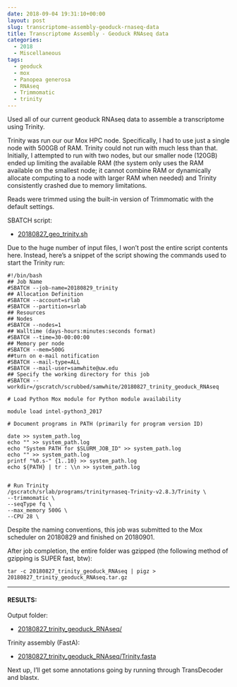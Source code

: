 ```yaml
---
date: 2018-09-04 19:31:10+00:00
layout: post
slug: transcriptome-assembly-geoduck-rnaseq-data
title: Transcriptome Assembly - Geoduck RNAseq data
categories:
  - 2018
  - Miscellaneous
tags:
  - geoduck
  - mox
  - Panopea generosa
  - RNAseq
  - Trimmomatic
  - trinity
---
```


Used all of our current geoduck RNAseq data to assemble a transcriptome using Trinity.

Trinity was run our our Mox HPC node. Specifically, I had to use just a single node with 500GB of RAM. Trinity could not run with much less than that. Initially, I attempted to run with two nodes, but our smaller node (120GB) ended up limiting the available RAM (the system only uses the RAM available on the smallest node; it cannot combine RAM or dynamically allocate computing to a node with larger RAM when needed) and Trinity consistently crashed due to memory limitations.

Reads were trimmed using the built-in version of Trimmomatic with the default settings.

SBATCH script:





  * [20180827_geo_trinity.sh](https://owl.fish.washington.edu/Athaliana/20180827_trinity_geoduck_RNAseq/20180827_geo_trinity.sh)



Due to the huge number of input files, I won't post the entire script contents here. Instead, here's a snippet of the script showing the commands used to start the Trinity run:




    #!/bin/bash
    ## Job Name
    #SBATCH --job-name=20180829_trinity
    ## Allocation Definition
    #SBATCH --account=srlab
    #SBATCH --partition=srlab
    ## Resources
    ## Nodes
    #SBATCH --nodes=1
    ## Walltime (days-hours:minutes:seconds format)
    #SBATCH --time=30-00:00:00
    ## Memory per node
    #SBATCH --mem=500G
    ##turn on e-mail notification
    #SBATCH --mail-type=ALL
    #SBATCH --mail-user=samwhite@uw.edu
    ## Specify the working directory for this job
    #SBATCH --workdir=/gscratch/scrubbed/samwhite/20180827_trinity_geoduck_RNAseq

    # Load Python Mox module for Python module availability

    module load intel-python3_2017

    # Document programs in PATH (primarily for program version ID)

    date >> system_path.log
    echo "" >> system_path.log
    echo "System PATH for $SLURM_JOB_ID" >> system_path.log
    echo "" >> system_path.log
    printf "%0.s-" {1..10} >> system_path.log
    echo ${PATH} | tr : \\n >> system_path.log


    # Run Trinity
    /gscratch/srlab/programs/trinityrnaseq-Trinity-v2.8.3/Trinity \
    --trimmomatic \
    --seqType fq \
    --max_memory 500G \
    --CPU 28 \




Despite the naming conventions, this job was submitted to the Mox scheduler on 20180829 and finished on 20180901.

After job completion, the entire folder was gzipped (the following method of gzipping is SUPER fast, btw):



    tar -c 20180827_trinity_geoduck_RNAseq | pigz > 20180827_trinity_geoduck_RNAseq.tar.gz





* * *





#### RESULTS:



Output folder:





  * [20180827_trinity_geoduck_RNAseq/](https://owl.fish.washington.edu/Athaliana/20180827_trinity_geoduck_RNAseq/)



Trinity assembly (FastA):



  * [20180827_trinity_geoduck_RNAseq/Trinity.fasta](https://owl.fish.washington.edu/Athaliana/20180827_trinity_geoduck_RNAseq/Trinity.fasta)



Next up, I'll get some annotations going by running through TransDecoder and blastx.
